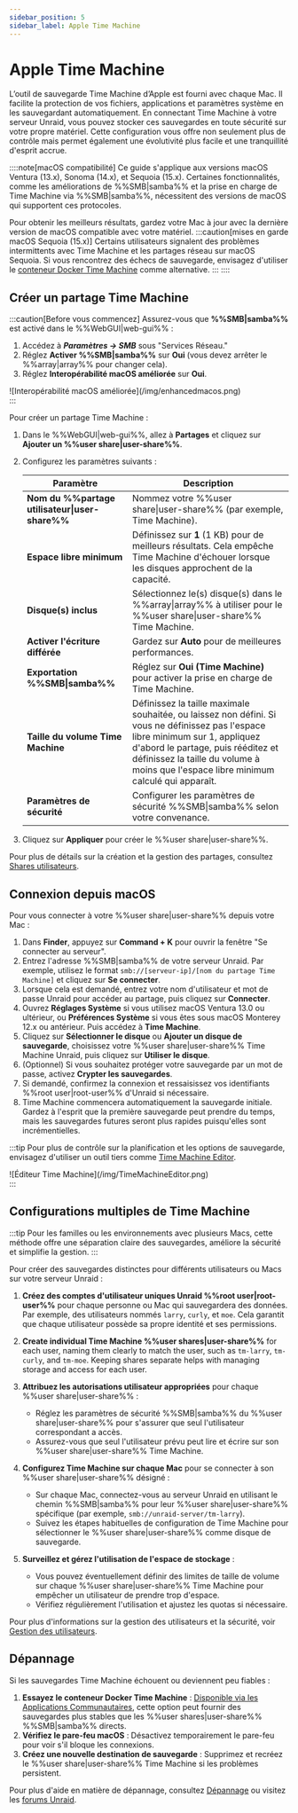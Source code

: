 ```yaml
---
sidebar_position: 5
sidebar_label: Apple Time Machine
---
```



# Apple Time Machine

L’outil de sauvegarde Time Machine d’Apple est fourni avec chaque Mac. Il facilite la protection de vos fichiers, applications et paramètres système en les sauvegardant automatiquement. En connectant Time Machine à votre serveur Unraid, vous pouvez stocker ces sauvegardes en toute sécurité sur votre propre matériel. Cette configuration vous offre non seulement plus de contrôle mais permet également une évolutivité plus facile et une tranquillité d'esprit accrue.

::::note[macOS compatibilité]
Ce guide s'applique aux versions macOS Ventura (13.x), Sonoma (14.x), et Sequoia (15.x). Certaines fonctionnalités, comme les améliorations de %%SMB|samba%% et la prise en charge de Time Machine via %%SMB|samba%%, nécessitent des versions de macOS qui supportent ces protocoles.

Pour obtenir les meilleurs résultats, gardez votre Mac à jour avec la dernière version de macOS compatible avec votre matériel.
:::caution[mises en garde macOS Sequoia (15.x)]
Certains utilisateurs signalent des problèmes intermittents avec Time Machine et les partages réseau sur macOS Sequoia. Si vous rencontrez des échecs de sauvegarde, envisagez d'utiliser le [conteneur Docker Time Machine](https://unraid.net/community/apps?q=time+machine#r) comme alternative.
:::
::::

## Créer un partage Time Machine

:::caution[Before vous commencez]
Assurez-vous que **%%SMB|samba%%** est activé dans le %%WebGUI|web-gui%% :

1. Accédez à ***Paramètres → SMB*** sous "Services Réseau."
2. Réglez **Activer %%SMB|samba%%** sur **Oui** (vous devez arrêter le %%array|array%% pour changer cela).
3. Réglez **Interopérabilité macOS améliorée** sur **Oui**.

<div style={{ margin: 'auto', maxWidth: '600px', display: 'flex', flexDirection: 'column', alignItems: 'center' }}>
  ![Interopérabilité macOS améliorée](/img/enhancedmacos.png)
</div>
:::

Pour créer un partage Time Machine :

1. Dans le %%WebGUI|web-gui%%, allez à **Partages** et cliquez sur **Ajouter un %%user share|user-share%%**.

2. Configurez les paramètres suivants :

   | Paramètre                                      | Description                                                                                                                                                                                                                                                    |
   | ---------------------------------------------- | -------------------------------------------------------------------------------------------------------------------------------------------------------------------------------------------------------------------------------------------------------------- |
   | **Nom du %%partage utilisateur\|user-share%%** | Nommez votre %%user share\|user-share%% (par exemple, Time Machine).                                                                                                                                                                                           |
   | **Espace libre minimum**                       | Définissez sur **1** (1 KB) pour de meilleurs résultats. Cela empêche Time Machine d'échouer lorsque les disques approchent de la capacité.                                                                                                                    |
   | **Disque(s) inclus**                           | Sélectionnez le(s) disque(s) dans le %%array\|array%% à utiliser pour le %%user share\|user-share%% Time Machine.                                                                                                                                              |
   | **Activer l'écriture différée**                | Gardez sur **Auto** pour de meilleures performances.                                                                                                                                                                                                           |
   | **Exportation %%SMB\|samba%%**                 | Réglez sur **Oui (Time Machine)** pour activer la prise en charge de Time Machine.                                                                                                                                                                             |
   | **Taille du volume Time Machine**              | Définissez la taille maximale souhaitée, ou laissez non défini. Si vous ne définissez pas l'espace libre minimum sur 1, appliquez d'abord le partage, puis rééditez et définissez la taille du volume à moins que l'espace libre minimum calculé qui apparaît. |
   | **Paramètres de sécurité**                     | Configurer les paramètres de sécurité %%SMB\|samba%% selon votre convenance.                                                                                                                                                                                   |

3. Cliquez sur **Appliquer** pour créer le %%user share|user-share%%.

Pour plus de détails sur la création et la gestion des partages, consultez [Shares utilisateurs](./shares.mdx).

## Connexion depuis macOS

Pour vous connecter à votre %%user share|user-share%% depuis votre Mac :

1. Dans **Finder**, appuyez sur **Command + K** pour ouvrir la fenêtre "Se connecter au serveur".
2. Entrez l'adresse %%SMB|samba%% de votre serveur Unraid. Par exemple, utilisez le format `smb://[serveur-ip]/[nom du partage Time Machine]` et cliquez sur **Se connecter**.
3. Lorsque cela est demandé, entrez votre nom d'utilisateur et mot de passe Unraid pour accéder au partage, puis cliquez sur **Connecter**.
4. Ouvrez **Réglages Système** si vous utilisez macOS Ventura 13.0 ou ultérieur, ou **Préférences Système** si vous êtes sous macOS Monterey 12.x ou antérieur. Puis accédez à **Time Machine**.
5. Cliquez sur **Sélectionner le disque** ou **Ajouter un disque de sauvegarde**, choisissez votre %%user share|user-share%% Time Machine Unraid, puis cliquez sur **Utiliser le disque**.
6. (Optionnel) Si vous souhaitez protéger votre sauvegarde par un mot de passe, activez **Crypter les sauvegardes**.
7. Si demandé, confirmez la connexion et ressaisissez vos identifiants %%root user|root-user%% d'Unraid si nécessaire.
8. Time Machine commencera automatiquement la sauvegarde initiale. Gardez à l'esprit que la première sauvegarde peut prendre du temps, mais les sauvegardes futures seront plus rapides puisqu'elles sont incrémentielles.

:::tip
Pour plus de contrôle sur la planification et les options de sauvegarde, envisagez d'utiliser un outil tiers comme [Time Machine Editor](https://tclementdev.com/timemachineeditor/).

<div style={{ margin: 'auto', maxWidth: '600px', display: 'flex', flexDirection: 'column', alignItems: 'center' }}>
  ![Éditeur Time Machine](/img/TimeMachineEditor.png)
</div>
:::

## Configurations multiples de Time Machine

:::tip
Pour les familles ou les environnements avec plusieurs Macs, cette méthode offre une séparation claire des sauvegardes, améliore la sécurité et simplifie la gestion.
:::

Pour créer des sauvegardes distinctes pour différents utilisateurs ou Macs sur votre serveur Unraid :

1. **Créez des comptes d'utilisateur uniques Unraid %%root user|root-user%%** pour chaque personne ou Mac qui sauvegardera des données. Par exemple, des utilisateurs nommés `larry`, `curly`, et `moe`. Cela garantit que chaque utilisateur possède sa propre identité et ses permissions.

2. **Create individual Time Machine %%user shares|user-share%%** for each user, naming them clearly to match the user, such as `tm-larry`, `tm-curly`, and `tm-moe`. Keeping shares separate helps with managing storage and access for each user.

3. **Attribuez les autorisations utilisateur appropriées** pour chaque %%user share|user-share%% :
   - Réglez les paramètres de sécurité %%SMB|samba%% du %%user share|user-share%% pour s'assurer que seul l'utilisateur correspondant a accès.
   - Assurez-vous que seul l'utilisateur prévu peut lire et écrire sur son %%user share|user-share%% Time Machine.

4. **Configurez Time Machine sur chaque Mac** pour se connecter à son %%user share|user-share%% désigné :
   - Sur chaque Mac, connectez-vous au serveur Unraid en utilisant le chemin %%SMB|samba%% pour leur %%user share|user-share%% spécifique (par exemple, `smb://unraid-server/tm-larry`).
   - Suivez les étapes habituelles de configuration de Time Machine pour sélectionner le %%user share|user-share%% comme disque de sauvegarde.

5. **Surveillez et gérez l'utilisation de l'espace de stockage** :
   - Vous pouvez éventuellement définir des limites de taille de volume sur chaque %%user share|user-share%% Time Machine pour empêcher un utilisateur de prendre trop d'espace.
   - Vérifiez régulièrement l'utilisation et ajustez les quotas si nécessaire.

Pour plus d'informations sur la gestion des utilisateurs et la sécurité, voir [Gestion des utilisateurs](../../system-administration/secure-your-server/user-management.mdx).

## Dépannage

Si les sauvegardes Time Machine échouent ou deviennent peu fiables :

1. **Essayez le conteneur Docker Time Machine** : [Disponible via les Applications Communautaires](https://unraid.net/community/apps?q=time+machine#r), cette option peut fournir des sauvegardes plus stables que les %%user shares|user-share%% %%SMB|samba%% directs.
2. **Vérifiez le pare-feu macOS** : Désactivez temporairement le pare-feu pour voir s'il bloque les connexions.
3. **Créez une nouvelle destination de sauvegarde** : Supprimez et recréez le %%user share|user-share%% Time Machine si les problèmes persistent.

Pour plus d'aide en matière de dépannage, consultez [Dépannage](../../troubleshooting/troubleshooting.mdx) ou visitez les [forums Unraid](https://forums.unraid.net/).
